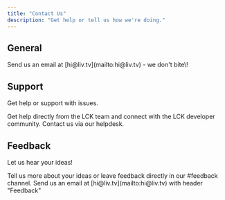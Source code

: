 ```yaml
---
title: "Contact Us"
description: "Get help or tell us how we're doing."
---
```


## General

<Card title="Email" icon="envelope">
  Send us an email at [hi@liv.tv](mailto:hi@liv.tv) - we don't bite\!
</Card>

## Support

Get help or support with issues.

<CardGroup cols={2}>
  <Card title="Discord" icon="microphone">
    Get help directly from the LCK team and connect with the LCK developer community.
  </Card>
  <Card title="Help Desk" icon="hand-holding-medical" href="https://help.liv.tv/hc/en-us/requests/new" cta="Submit a ticket">
    Contact us via our helpdesk.
  </Card>
</CardGroup>

## Feedback

Let us hear your ideas\!

<CardGroup cols={2}>
  <Card title="Discord" icon="microphone">
    Tell us more about your ideas or leave feedback directly in our #feedback channel.
  </Card>
  <Card title="Email" icon="envelope">
    Send us an email at [hi@liv.tv](mailto:hi@liv.tv) with header "Feedback"
  </Card>
</CardGroup>